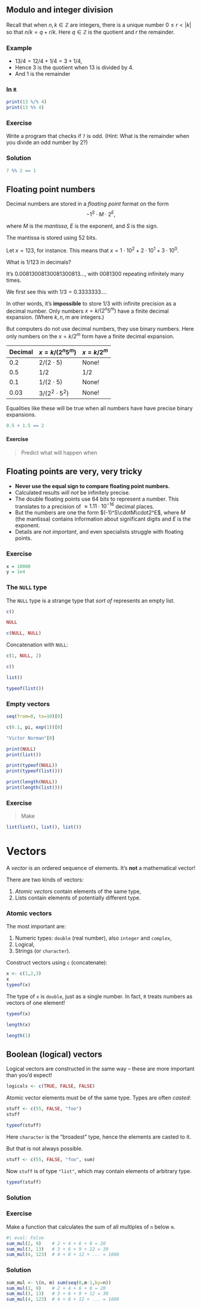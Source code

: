 
## Modulo and integer division

Recall that when $n,k\in\mathbb{Z}$ are integers, there is a unique number $0\leq r< |k|$ so that $n/k = q + r/k$. Here $q\in\mathbb{Z}$ is the quotient and $r$ the remainder.

### Example
* $13/4 = 12/4 + 1/4 = 3 + 1/4$, 
* Hence $3$ is the quotient when $13$ is divided by $4$.
* And $1$ is the remainder

### In `R`

```r
print(13 %/% 4)
print(13 %% 4)
```

:::{.panel-tabset}

### Exercise
Write a program that checks if `7` is odd. (Hint: What is the remainder when you divide an odd number by 2?)

### Solution
```r
7 %% 2 == 1
```

:::


## Floating point numbers

Decimal numbers are stored in a *floating point* format on the form 
$$-1^S\cdot M \cdot 2^E,$$

where $M$ is the *mantissa*, $E$ is the exponent, and $S$ is the sign. 

The mantissa is stored using 52 bits. 

Let $x=123$, for instance. This means that $x=1\cdot10^2 + 2\cdot 10^1 + 3\cdot 10^0$.

What is $1/123$ in decimals? 

It's $0.00813008130081300813\ldots$, with $0081300$ repeating infinitely many times.

We first see this with $1/3=0.3333333\ldots$. 

In other words, it's **impossible** to store $1/3$ with infinite precision as a decimal number. Only numbers $x = k / (2^n5^m)$ have a finite decimal expansion. (Where $k,n,m$ are integers.) 

But computers do not use decimal numbers, they use binary numbers. Here only numbers on the $x= k / 2^m$ form have a finite decimal expansion.

| Decimal | $x = k / (2^n5^m)$  | $x= k / 2^m$     |
| ------- | -----------------   | ---------------- |
| 0.2     | $2/(2 \cdot 5)$     | None!            |
| 0.5     | $1/2$               | $1/2$            |
| 0.1     | $1/(2 \cdot 5)$     | None!            |
| 0.03    | $3/(2^2 \cdot 5^2)$ | None!            |

Equalities like these will be true when all numbers have have precise binary expansions. 
```r
0.5 + 1.5 == 2
```


#### Exercise
> Predict what will happen when

## Floating points are very, very tricky

* **Never use the equal sign to compare floating point numbers.**
* Calculated results *will not* be infinitely precise.
* The double floating points use $64$ bits to represent a number. This translates to a precision of $\approx 1.11 \cdot 10^{-16}$ decimal places.
* But the numbers are one the form $(-1)^S\cdotM\cdot2^E$, where $M$ (the mantissa) contains information about significant digits and $E$ is the exponent.
* Details are *not important*, and even specialists struggle with floating points.

### Exercise

```r
x = 10000
y = 1e4
```


### The `NULL` type

The `NULL` type is a strange type that *sort of* represents an empty list.

```r
c()
```

```r
NULL
```

```r
c(NULL, NULL)
```

Concatenation with `NULL`:

```r
c(1, NULL, 2)
```

```r
c()
```

```r
list()
```

```r
typeof(list())
```



### Empty vectors

```r
seq(from=0, to=10)[0]
```

```r
c(0.1, pi, exp(1))[0]
```

```r
"Victor Norman"[0]
```


```r
print(NULL)
print(list())
```

```r
print(typeof(NULL))
print(typeof(list()))
```

```r
print(length(NULL))
print(length(list()))
```

### Exercise

> Make 

```r
list(list(), list(), list())
```



# Vectors

A *vector* is an ordered sequence of elements. It's **not** a mathematical vector!

There are two kinds of vectors:

1. *Atomic vectors* contain elements of the same type,
2. Lists contain elements of potentially different type.

### Atomic vectors

The most important are:

1. Numeric types: `double` (real number), also `integer` and `complex`,
2. Logical,
3. Strings (or `character`).

Construct vectors using `c` (concatenate):

```r
x <- c(1,2,3)
x
typeof(x)
```

The type of `x` is `double`, just as a single number. In fact, `R` treats numbers as vectors of one element!
```r
typeof(x)
```

```r
length(x)
```

```r
length(1)
```

## Boolean (logical) vectors
Logical vectors are constructed in the same way -- these are more important than you'd expect!
```r
logicals <- c(TRUE, FALSE, FALSE)
```

Atomic vector elements must be of the same type. Types are often *casted*:
```r
stuff <- c(55, FALSE, "foo")
stuff
```

```r
typeof(stuff)
```

Here `character` is the "broadest" type, hence the elements are casted to it.

But that is not always possible. 
```r
stuff <- c(55, FALSE, "foo", sum)
```

Now `stuff` is of type `"list"`, which may contain elements of arbitrary type.

```r
typeof(stuff)
```




### Solution

### Exercise
Make a function that calculates the sum of all multiples of `n` below `m`.

```r
#| eval: False
sum_mul(2, 9)    # 2 + 4 + 6 + 8 = 20
sum_mul(3, 13)   # 3 + 6 + 9 + 12 = 30
sum_mul(4, 123)  # 4 + 8 + 12 + ... = 1860
```

### Solution

```r
sum_mul <- \(n, m) sum(seq(0,m-1,by=n))
sum_mul(2, 9)    # 2 + 4 + 6 + 8 = 20
sum_mul(3, 13)   # 3 + 6 + 9 + 12 = 30
sum_mul(4, 123)  # 4 + 8 + 12 + ... = 1860
```



